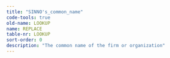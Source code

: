 ```yaml
---
title: "SINNO's_common_name"
code-tools: true
old-name: LOOKUP
name: REPLACE
table-nr: LOOKUP
sort-order: 0
description: "The common name of the firm or organization"
---
```

